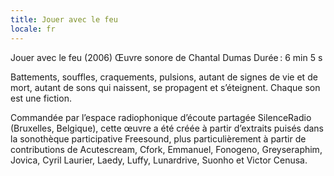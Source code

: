 ```yaml
---
title: Jouer avec le feu
locale: fr
---
```

Jouer avec le feu (2006)
Œuvre sonore de Chantal Dumas
Durée : 6 min 5 s

Battements, souffles, craquements, pulsions, autant de signes de vie et de mort, autant de sons qui naissent, se propagent et s’éteignent. Chaque son est une fiction.

Commandée par l’espace radiophonique d’écoute partagée SilenceRadio (Bruxelles, Belgique), cette œuvre a été créée à partir d’extraits puisés dans la sonothèque parti­cipative Freesound, plus particulièrement à partir de contributions de Acutescream, Cfork, Emmanuel, Fonogeno, Greyseraphim, Jovica, Cyril Laurier, Laedy, Luffy, Lunardrive, Suonho et Victor Cenusa.
